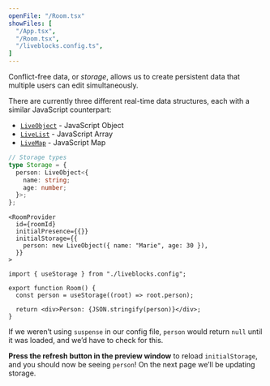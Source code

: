 ```yaml
---
openFile: "/Room.tsx"
showFiles: [
  "/App.tsx",
  "/Room.tsx",
  "/liveblocks.config.ts",
]
---
```


Conflict-free data, or _storage_, allows us to create persistent data that multiple users can edit simultaneously.

There are currently three different real-time data structures, each with a similar JavaScript counterpart:

- [`LiveObject`][] - JavaScript Object
- [`LiveList`][] - JavaScript Array
- [`LiveMap`][] - JavaScript Map

```ts
// Storage types
type Storage = {
  person: LiveObject<{
    name: string;
    age: number;
  }>;
};
```

```tsx highlight="4-6"
<RoomProvider
  id={roomId}
  initialPresence={{}}
  initialStorage={{
    person: new LiveObject({ name: "Marie", age: 30 }),
  }}
>
```

```tsx
import { useStorage } from "./liveblocks.config";

export function Room() {
  const person = useStorage((root) => root.person);

  return <div>Person: {JSON.stringify(person)}</div>;
}
```

<Banner title="Without suspense">

If we weren’t using `suspense` in our config file, `person` would return `null` until it was loaded, and we’d have to check for this.

</Banner>

**Press the refresh button in the preview window** to reload `initialStorage`, and you should now be seeing `person`! On the next page we’ll be updating storage.


[`LiveObject`]: /docs/api-reference/liveblocks-client#LiveObject
[`LiveList`]: /docs/api-reference/liveblocks-client#LiveList
[`LiveMap`]: /docs/api-reference/liveblocks-client#LiveMap

[liveblocks.config.ts]: #/liveblocks.config.ts
[App.tsx]: #/App.tsx
[Room.tsx]: #/Room.tsx
